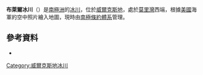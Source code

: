 {{Coord|66|45|S|124|32|E|source:GNIS|display=title}}

'''布萊爾冰川'''（{{lang-en|Blair Glacier}}）是[[南極洲|南極洲]]的[[冰川|冰川]]，位於[[威爾克斯地|威爾克斯地]]，處於[[莫里灣|莫里灣]]西端，根據[[美國|美國]]海軍的空中照片繪入地圖，現時由[[南極條約體系|南極條約體系]]管理。

==參考資料==
* {{usgs-gazetteer|id=1492}}

{{DEFAULTSORT:Blair Glacier}}
[[Category:威爾克斯地冰川|Category:威爾克斯地冰川]]


{{WilkesLand-geo-stub}}